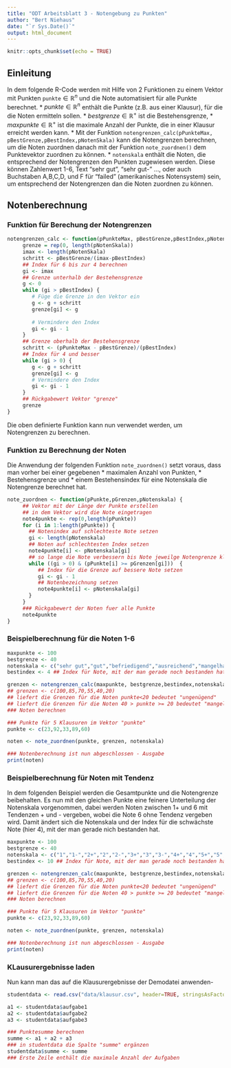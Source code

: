 ```yaml
---
title: "ODT Arbeitsblatt 3 - Notengebung zu Punkten"
author: "Bert Niehaus"
date: "`r Sys.Date()`"
output: html_document
---
```


```r
knitr::opts_chunk$set(echo = TRUE)
```

## Einleitung
In dem folgende R-Code werden mit Hilfe von 2 Funktionen zu einem Vektor mit Punkten `punkte`$\in \mathbb{R}^n$ und die Note automatisiert für alle Punkte berechnet.
* $punkte\in \mathbb{R}^n$ enthält die Punkte (z.B. aus einer Klausur), für die die Noten ermitteln sollen.
* $bestgrenze\in \mathbb{R}^+$ ist die Bestehensgrenze,
* $maxpunkte \in \mathbb{R}^+$ ist die maximale Anzahl der Punkte, die in einer Klausur erreicht werden kann. 
* Mit der Funktion `notengrenzen_calc(pPunkteMax, pBestGrenze,pBestIndex,pNotenSkala)`  kann die Notengrenzen berechnen, um die Noten zuordnen danach mit der Funktion `note_zuordnen()` dem Punktevektor zuordnen zu können.
* `notenskala` enthält die Noten, die entsprechend der Notengrenzen den Punkten zugewiesen werden. Diese können Zahlenwert 1-6, Text "sehr gut", "sehr gut-" ..., oder auch Buchstaben A,B,C,D, und F für "failed" (amerikanisches Notensystem) sein, um entsprechend der Notengrenzen dan die Noten zuordnen zu können.

## Notenberechnung

### Funktion für Berechung der Notengrenzen

```r
notengrenzen_calc <- function(pPunkteMax, pBestGrenze,pBestIndex,pNotenSkala) {
     grenze = rep(0, length(pNotenSkala))
     imax <- length(pNotenSkala)
     schritt <- pBestGrenze/(imax-pBestIndex)
     ## Index für 6 bis zur 4 berechnen 
     gi <- imax
     ## Grenze unterhalb der Bestehensgrenze
     g <- 0
     while (gi > pBestIndex) {
        # Füge die Grenze in den Vektor ein
        g <- g + schritt
        grenze[gi] <- g
     
        # Vermindere den Index
        gi <- gi - 1 
     }
     ## Grenze oberhalb der Bestehensgrenze
     schritt <- (pPunkteMax - pBestGrenze)/(pBestIndex)
     ## Index für 4 und besser 
     while (gi > 0) {
        g <- g + schritt
        grenze[gi] <- g
        # Vermindere den Index
        gi <- gi - 1 
     }
     ## Rückgabewert Vektor "grenze"
     grenze
}
```

Die oben definierte Funktion kann nun verwendet werden, um Notengrenzen zu berechnen.

### Funktion zu Berechnung der Noten
Die Anwendung der folgenden Funktion `note_zuordnen()` setzt voraus, dass man vorher bei einer gegebenen 
* maximalen Anzahl von Punkten,
* Bestehensgrenze und
* einem Bestehensindex für eine Notenskala
die Notengrenze berechnet hat.
```r
note_zuordnen <- function(pPunkte,pGrenzen,pNotenskala) {
     ## Vektor mit der Länge der Punkte erstellen
     ## in dem Vektor wird die Note eingetragen
     note4punkte <- rep(0,length(pPunkte))
     for (i in 1:length(pPunkte)) {
       ## Notenindex auf schlechteste Note setzen
       gi <- length(pNotenskala)
       ## Noten auf schlechtesten Index setzen
       note4punkte[i] <- pNotenskala[gi]
       ## so lange die Note verbessern bis Note jeweilge Notengrenze kleiner als Punkte
       while ((gi > 0) & (pPunkte[i] >= pGrenzen[gi]))  {
          ## Index für die Grenze auf bessere Note setzen
          gi <- gi - 1 
          ## Notenbezeichnung setzen
          note4punkte[i] <- pNotenskala[gi]
       } 
     }
     ### Rückgabewert der Noten fuer alle Punkte
     note4punkte        
}

```

### Beispielberechnung für die Noten 1-6
```r
maxpunkte <- 100
bestgrenze <- 40
notenskala <- c("sehr gut","gut","befriedigend","ausreichend","mangelhaft","ungenügend")
bestindex <- 4 ## Index für Note, mit der man gerade noch bestanden hat 4 "ausreichend"

grenzen <- notengrenzen_calc(maxpunkte, bestgrenze,bestindex,notenskala)
## grenzen <- c(100,85,70,55,40,20)
## liefert die Grenzen für die Noten punkte<20 bedeutet "ungenügend"
## liefert die Grenzen für die Noten 40 > punkte >= 20 bedeutet "mangelhaft"
### Noten berechnen

### Punkte für 5 Klausuren im Vektor "punkte"
punkte <- c(23,92,33,89,60)

noten <- note_zuordnen(punkte, grenzen, notenskala)

### Notenberechnung ist nun abgeschlossen - Ausgabe
print(noten)
```

### Beispielberechnung für Noten mit Tendenz
In dem folgenden Beispiel werden die Gesamtpunkte und die Notengrenze beibehalten.
Es nun mit den gleichen Punkte eine feinere Unterteilung der Notenskala vorgenommen, dabei werden Noten zwischen 1+ und 6 mit Tendenzen + und - vergeben, wobei die Note 6 ohne Tendenz vergeben wird.
Damit ändert sich die Notenskala und der Index für die schwächste Note (hier 4), mit der man gerade nich bestanden hat.
```r
maxpunkte <- 100
bestgrenze <- 40
notenskala <- c("1","1-","2+","2","2-","3+","3","3-","4+","4","5+","5","5-","6")
bestindex <- 10 ## Index für Note, mit der man gerade noch bestanden hat 4 "ausreichend"

grenzen <- notengrenzen_calc(maxpunkte, bestgrenze,bestindex,notenskala)
## grenzen <- c(100,85,70,55,40,20)
## liefert die Grenzen für die Noten punkte<20 bedeutet "ungenügend"
## liefert die Grenzen für die Noten 40 > punkte >= 20 bedeutet "mangelhaft"
### Noten berechnen

### Punkte für 5 Klausuren im Vektor "punkte"
punkte <- c(23,92,33,89,60)

noten <- note_zuordnen(punkte, grenzen, notenskala)

### Notenberechnung ist nun abgeschlossen - Ausgabe
print(noten)
```

### KLausurergebnisse laden 
Nun kann man das auf die Klausurergebnisse der Demodatei anwenden-

```r
studentdata <- read.csv("data/klausur.csv", header=TRUE, stringsAsFactors=FALSE)

a1 <- studentdata$aufgabe1
a2 <- studentdata$aufgabe2
a3 <- studentdata$aufgabe3

### Punktesumme berechnen
summe <- a1 + a2 + a3
### in studentdata die Spalte "summe" ergänzen
studentdata$summe <- summe
### Erste Zeile enthält die maximale Anzahl der Aufgaben


```